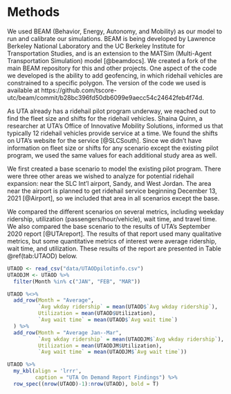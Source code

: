 Methods
================================================================================

We used BEAM (Behavior, Energy, Autonomy, and Mobility) as our model to run and calibrate our simulations. BEAM is being developed by Lawrence Berkeley National Laboratory and the UC Berkeley Institute for Transportation Studies, and is an extension to the MATSim (Multi-Agent Transportation Simulation) model [@beamdocs]. We created a fork of the main BEAM repository for this and other projects. One aspect of the code we developed is the ability to add geofencing, in which ridehail vehicles are constrained to a specific polygon. The version of the code we used is available at https://github.com/tscore-utc/beam/commit/b28bc396fd50db6099e9aecc54c24642feb4f74d.

As UTA already has a ridehail pilot program underway, we reached out to find the fleet size and shifts for the ridehail vehicles. Shaina Quinn, a researcher at UTA's Office of Innovative Mobility Solutions, informed us that typically 12 ridehail vehicles provide service at a time. We found the shifts on UTA's website for the service [@SLCSouth]. Since we didn't have information on fleet size or shifts for any scenario except the existing pilot program, we used the same values for each additional study area as well.

We first created a base scenario to model the existing pilot program. There were three other areas we wished to analyze for potential ridehail expansion: near the SLC Int'l airport, Sandy, and West Jordan. The area near the airport is planned to get ridehail service beginning December 13, 2021 [@Airport], so we included that area in all scenarios except the base.

We compared the different scenarios on several metrics, including weekday ridership, utilization (passengers/hour/vehicle), wait time, and travel time. We also compared the base scenario to the results of UTA's September 2020 report [@UTAreport]. The results of that report used many qualitative metrics, but some quantitative metrics of interest were average ridership, wait time, and utilization. These results of the report are presented in Table \@ref(tab:UTAOD) below.

```r
UTAOD <- read_csv("data/UTAODpilotinfo.csv")
UTAODJM <- UTAOD %>% 
  filter(Month %in% c("JAN", "FEB", "MAR"))

UTAOD %<>% 
  add_row(Month = "Average",
          `Avg wkday ridership` = mean(UTAOD$`Avg wkday ridership`),
          Utilization = mean(UTAOD$Utilization),
          `Avg wait time` = mean(UTAOD$`Avg wait time`)
  ) %>% 
  add_row(Month = "Average Jan--Mar",
          `Avg wkday ridership` = mean(UTAODJM$`Avg wkday ridership`),
          Utilization = mean(UTAODJM$Utilization),
          `Avg wait time` = mean(UTAODJM$`Avg wait time`))

UTAOD %>% 
  my_kbl(align = 'lrrr',
         caption = "UTA On Demand Report Findings") %>%
  row_spec((nrow(UTAOD)-1):nrow(UTAOD), bold = T)
```
